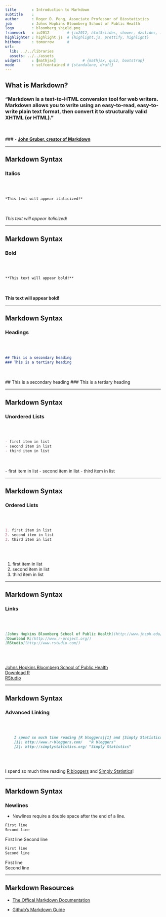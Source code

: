 ```yaml
---
title       : Introduction to Markdown
subtitle    : 
author      : Roger D. Peng, Associate Professor of Biostatistics 
job         : Johns Hopkins Bloomberg School of Public Health
logo        : bloomberg_shield.png
framework   : io2012        # {io2012, html5slides, shower, dzslides, ...}
highlighter : highlight.js  # {highlight.js, prettify, highlight}
hitheme     : tomorrow      # 
url:
  lib: ../../libraries
  assets: ../../assets
widgets     : [mathjax]            # {mathjax, quiz, bootstrap}
mode        : selfcontained # {standalone, draft}
---
```

  
## What is Markdown?

### "Markdown is a text-to-HTML conversion tool for web writers. Markdown allows you to write using an easy-to-read, easy-to-write plain text format, then convert it to structurally valid XHTML (or HTML)."

<br></br>
### \- [**John Gruber, creator of Markdown**](http://daringfireball.net/projects/markdown/) 

---

## Markdown Syntax

### Italics

<br></br>

```markdown
*This text will appear italicized!*
```

<br></br>
*This text will appear italicized!*

---

## Markdown Syntax

### Bold

<br></br>

```markdown
**This text will appear bold!**
```

<br></br>
**This text will appear bold!**  

---

## Markdown Syntax

### Headings

<br></br>

```markdown
## This is a secondary heading
### This is a tertiary heading
```

<br></br>
## This is a secondary heading
### This is a tertiary heading

---

## Markdown Syntax

### Unordered Lists

<br></br>

```markdown
- first item in list
- second item in list
- third item in list
```

<br></br>
- first item in list
- second item in list
- third item in list

---

## Markdown Syntax

### Ordered Lists

<br></br>

```markdown
1. first item in list
2. second item in list
3. third item in list
```

<br></br>

1. first item in list
2. second item in list
3. third item in list

---

## Markdown Syntax

### Links

<br></br>

```markdown
[Johns Hopkins Bloomberg School of Public Health](http://www.jhsph.edu/)
[Download R](http://www.r-project.org/)
[RStudio](http://www.rstudio.com/)
```

<br></br>

[Johns Hopkins Bloomberg School of Public Health](http://www.jhsph.edu/)  
[Download R](http://www.r-project.org/)  
[RStudio](http://www.rstudio.com/)  

---

## Markdown Syntax

### Advanced Linking

<br></br>

```markdown
    I spend so much time reading [R bloggers][1] and [Simply Statistics][2]!  
    [1]: http://www.r-bloggers.com/   "R bloggers"  
    [2]: http://simplystatistics.org/ "Simply Statistics"  
```

<br></br>

I spend so much time reading [R bloggers][1] and [Simply Statistics][2]!

[1]: http://www.r-bloggers.com/   "R bloggers"
[2]: http://simplystatistics.org/ "Simply Statistics"

---

## Markdown Syntax

### Newlines

- Newlines require a double space after the end of a line.

```markdown
First line
Second line
```

First line
Second line

```markdown
First line
Second line
```

First line  
Second line

---

## Markdown Resources

- [The Offical Markdown Documentation](http://daringfireball.net/projects/markdown/basics)

- [Github's Markdown Guide](https://help.github.com/articles/github-flavored-markdown)


